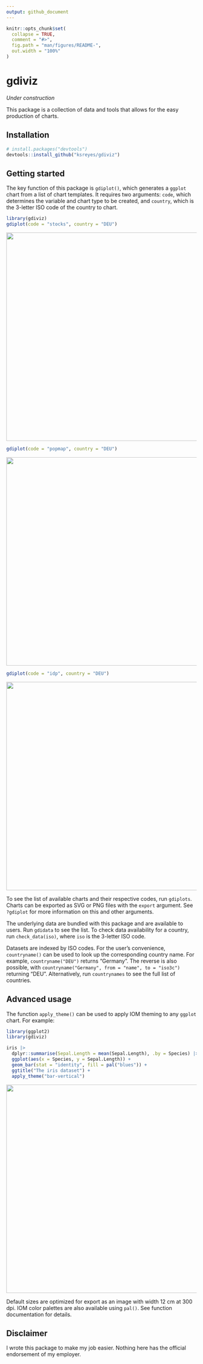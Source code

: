 ```yaml
---
output: github_document
---
```


<!-- README.md is generated from README.Rmd. Please edit that file -->

```r
knitr::opts_chunk$set(
  collapse = TRUE,
  comment = "#>",
  fig.path = "man/figures/README-",
  out.width = "100%"
)
```

# gdiviz

<!-- badges: start -->
<!-- badges: end -->

*Under construction*

This package is a collection of data and tools that allows for the easy production of charts. 

## Installation

``` r
# install.packages("devtools")
devtools::install_github("ksreyes/gdiviz")
```

## Getting started

The key function of this package is `gdiplot()`, which generates a `ggplot` chart from a list of chart templates. It requires two arguments: `code`, which determines the variable and chart type to be created, and `country`, which is the 3-letter ISO code of the country to chart. 

```r
library(gdiviz)
gdiplot(code = "stocks", country = "DEU")
```

![](inst/images/stocks_DEU.png){width=550}
```r
gdiplot(code = "popmap", country = "DEU")
```

![](inst/images/popmap_DEU.png){width=550}

```r
gdiplot(code = "idp", country = "DEU")
```

![](inst/images/idp_DEU.png){width=550}

To see the list of available charts and their respective codes, run `gdiplots`. Charts can be exported as SVG or PNG files with the `export` argument. See `?gdiplot` for more information on this and other arguments.

The underlying data are bundled with this package and are available to users. Run `gdidata` to see the list. To check data availability for a country, run `check_data(iso)`, where `iso` is the 3-letter ISO code.

Datasets are indexed by ISO codes. For the user's convenience, `countryname()` can be used to look up the corresponding country name. For example, `countryname("DEU")` returns "Germany". The reverse is also possible, with `countryname("Germany", from = "name", to = "iso3c")` returning "DEU". Alternatively, run `countrynames` to see the full list of countries.

## Advanced usage

The function `apply_theme()` can be used to apply IOM theming to any `ggplot` chart. For example:

```r
library(ggplot2)
library(gdiviz)

iris |>
  dplyr::summarise(Sepal.Length = mean(Sepal.Length), .by = Species) |>
  ggplot(aes(x = Species, y = Sepal.Length)) +
  geom_bar(stat = "identity", fill = pal("blues")) +
  ggtitle("The iris dataset") +
  apply_theme("bar-vertical")
```

![](inst/images/irischart.png){width=550}

Default sizes are optimized for export as an image with width 12 cm at 300 dpi. IOM color palettes are also available using `pal()`. See function documentation for details. 

## Disclaimer

I wrote this package to make my job easier. Nothing here has the official endorsement of my employer.
